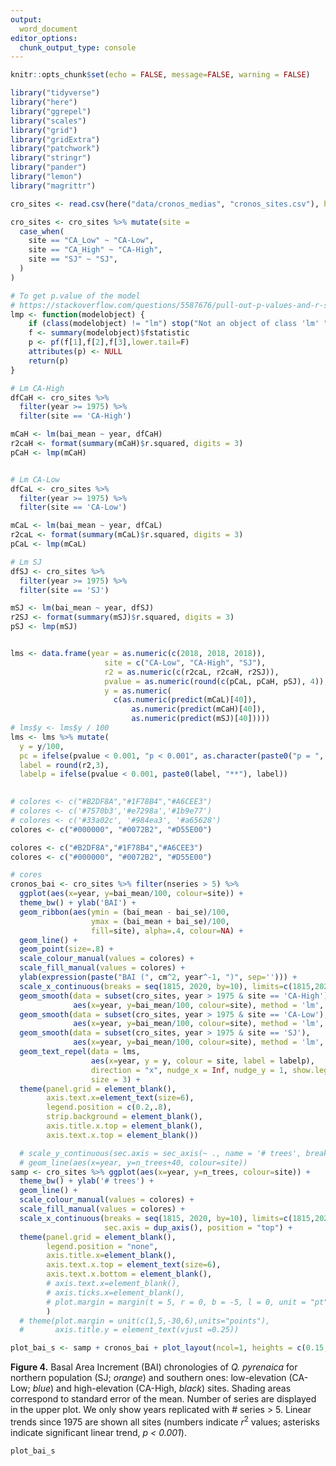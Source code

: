 ```yaml
---
output: 
  word_document
editor_options: 
  chunk_output_type: console
---
```


```r
knitr::opts_chunk$set(echo = FALSE, message=FALSE, warning = FALSE)
```

```r
library("tidyverse")
library("here")
library("ggrepel")
library("scales")
library("grid")
library("gridExtra")
library("patchwork")
library("stringr")
library("pander")
library("lemon")
library("magrittr")
```




```r
cro_sites <- read.csv(here("data/cronos_medias", "cronos_sites.csv"), header = TRUE, sep = ',')

cro_sites <- cro_sites %>% mutate(site = 
  case_when(
    site == "CA_Low" ~ "CA-Low", 
    site == "CA_High" ~ "CA-High",
    site == "SJ" ~ "SJ",
  )
)

# To get p.value of the model 
# https://stackoverflow.com/questions/5587676/pull-out-p-values-and-r-squared-from-a-linear-regression
lmp <- function(modelobject) {
    if (class(modelobject) != "lm") stop("Not an object of class 'lm' ")
    f <- summary(modelobject)$fstatistic
    p <- pf(f[1],f[2],f[3],lower.tail=F)
    attributes(p) <- NULL
    return(p)
}

# Lm CA-High
dfCaH <- cro_sites %>% 
  filter(year >= 1975) %>% 
  filter(site == 'CA-High')

mCaH <- lm(bai_mean ~ year, dfCaH)
r2caH <- format(summary(mCaH)$r.squared, digits = 3)
pCaH <- lmp(mCaH)


# Lm CA-Low 
dfCaL <- cro_sites %>% 
  filter(year >= 1975) %>% 
  filter(site == 'CA-Low')

mCaL <- lm(bai_mean ~ year, dfCaL)
r2caL <- format(summary(mCaL)$r.squared, digits = 3)
pCaL <- lmp(mCaL)

# Lm SJ
dfSJ <- cro_sites %>% 
  filter(year >= 1975) %>% 
  filter(site == 'SJ')

mSJ <- lm(bai_mean ~ year, dfSJ)
r2SJ <- format(summary(mSJ)$r.squared, digits = 3)
pSJ <- lmp(mSJ)


lms <- data.frame(year = as.numeric(c(2018, 2018, 2018)),
                     site = c("CA-Low", "CA-High", "SJ"), 
                     r2 = as.numeric(c(r2caL, r2caH, r2SJ)),
                     pvalue = as.numeric(round(c(pCaL, pCaH, pSJ), 4)),
                     y = as.numeric(
                       c(as.numeric(predict(mCaL)[40]), 
                           as.numeric(predict(mCaH)[40]), 
                           as.numeric(predict(mSJ)[40]))))
# lms$y <- lms$y / 100
lms <- lms %>% mutate(
  y = y/100,
  pc = ifelse(pvalue < 0.001, "p < 0.001", as.character(paste0("p = ", pvalue))),
  label = round(r2,3), 
  labelp = ifelse(pvalue < 0.001, paste0(label, "**"), label))
  
```

```r
# colores <- c("#B2DF8A","#1F78B4","#A6CEE3")
# colores <- c('#7570b3','#e7298a','#1b9e77')
# colores <- c('#33a02c', '#984ea3', '#a65628')
colores <- c("#000000", "#0072B2", "#D55E00") 
```

```r
colores <- c("#B2DF8A","#1F78B4","#A6CEE3")
colores <- c("#000000", "#0072B2", "#D55E00") 

# cores 
cronos_bai <- cro_sites %>% filter(nseries > 5) %>% 
  ggplot(aes(x=year, y=bai_mean/100, colour=site)) + 
  theme_bw() + ylab('BAI') + 
  geom_ribbon(aes(ymin = (bai_mean - bai_se)/100,
                  ymax = (bai_mean + bai_se)/100,
                  fill=site), alpha=.4, colour=NA) +
  geom_line() + 
  geom_point(size=.8) + 
  scale_colour_manual(values = colores) +
  scale_fill_manual(values = colores) +
  ylab(expression(paste("BAI (", cm^2, year^-1, ")", sep=''))) +
  scale_x_continuous(breaks = seq(1815, 2020, by=10), limits=c(1815,2020), sec.axis = dup_axis()) +
  geom_smooth(data = subset(cro_sites, year > 1975 & site == 'CA-High'), 
              aes(x=year, y=bai_mean/100, colour=site), method = 'lm', se=FALSE, size = .5) +
  geom_smooth(data = subset(cro_sites, year > 1975 & site == 'CA-Low'), 
              aes(x=year, y=bai_mean/100, colour=site), method = 'lm', se=FALSE, size = .5) +
  geom_smooth(data = subset(cro_sites, year > 1975 & site == 'SJ'), 
              aes(x=year, y=bai_mean/100, colour=site), method = 'lm', se=FALSE, size = .5)  +
  geom_text_repel(data = lms, 
                  aes(x=year, y = y, colour = site, label = labelp),
                  direction = "x", nudge_x = Inf, nudge_y = 1, show.legend = FALSE, 
                  size = 3) + 
  theme(panel.grid = element_blank(),
        axis.text.x=element_text(size=6),
        legend.position = c(0.2,.8),
        strip.background = element_blank(),
        axis.title.x.top = element_blank(), 
        axis.text.x.top = element_blank())  
```


```r
  # scale_y_continuous(sec.axis = sec_axis(~ ., name = '# trees', breaks = c(0,15,30))) +
  # geom_line(aes(x=year, y=n_trees+40, colour=site)) 
samp <- cro_sites %>% ggplot(aes(x=year, y=n_trees, colour=site)) + 
  theme_bw() + ylab('# trees') + 
  geom_line() + 
  scale_colour_manual(values = colores) +
  scale_fill_manual(values = colores) +
  scale_x_continuous(breaks = seq(1815, 2020, by=10), limits=c(1815,2020), 
                     sec.axis = dup_axis(), position = "top") +
  theme(panel.grid = element_blank(),
        legend.position = "none", 
        axis.title.x=element_blank(),
        axis.text.x.top = element_text(size=6), 
        axis.text.x.bottom = element_blank(), 
        # axis.text.x=element_blank(),
        # axis.ticks.x=element_blank(), 
        # plot.margin = margin(t = 5, r = 0, b = -5, l = 0, unit = "pt")
        ) 
  # theme(plot.margin = unit(c(1,5,-30,6),units="points"),
  #       axis.title.y = element_text(vjust =0.25))
```

```r
plot_bai_s <- samp + cronos_bai + plot_layout(ncol=1, heights = c(0.15, 0.85))

```

**Figure 4.** Basal Area Increment (BAI) chronologies of *Q. pyrenaica* for northern population (SJ; *orange*) and southern ones: low-elevation (CA-Low; *blue*) and high-elevation (CA-High, *black*) sites. Shading areas correspond to standard error of the mean. Number of series are displayed in the upper plot. We only show years replicated with # series > 5. Linear trends since 1975 are shown all sites (numbers indicate $r^2$ values; asterisks indicate significant linear trend, *p < 0.001*).


```r
plot_bai_s
```
